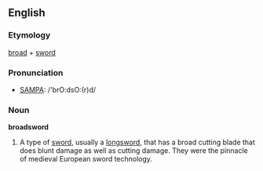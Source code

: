 ==English==
===Etymology===
[[broad]] + [[sword]]

===Pronunciation===
*[[Pronunciation guide|SAMPA]]: /'brO:dsO:(r)d/

===Noun===
'''broadsword'''

#A type of [[sword]], usually a [[longsword]], that has a broad cutting blade that does blunt damage as well as cutting damage.  They were the pinnacle of medieval European sword technology.